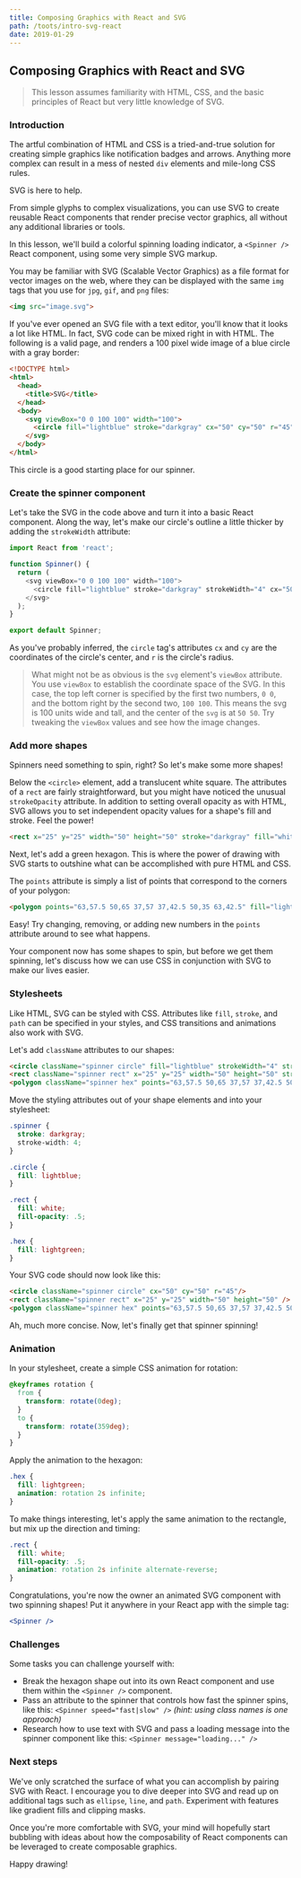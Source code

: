 ```yaml
---
title: Composing Graphics with React and SVG
path: /toots/intro-svg-react
date: 2019-01-29
---
```

## Composing Graphics with React and SVG

> This lesson assumes familiarity with HTML, CSS, and the basic principles of React but very little knowledge of SVG.

### Introduction

The artful combination of HTML and CSS is a tried-and-true solution for creating simple graphics like notification badges and arrows. Anything more complex can result in a mess of nested `div` elements and mile-long CSS rules.

SVG is here to help.

From simple glyphs to complex visualizations, you can use SVG to create reusable React components that render precise vector graphics, all without any additional libraries or tools.

In this lesson, we'll build a colorful spinning loading indicator, a `<Spinner />` React component, using some very simple SVG markup.

You may be familiar with SVG (Scalable Vector Graphics) as a file format for vector images on the web, where they can be displayed with the same `img` tags that you use for `jpg`, `gif`, and `png` files:

```html
<img src="image.svg">
```

If you've ever opened an SVG file with a text editor, you'll know that it looks a lot like HTML. In fact, SVG code can be mixed right in with HTML. The following is a valid page, and renders a 100 pixel wide image of a blue circle with a gray border:

```html
<!DOCTYPE html>
<html>
  <head>
    <title>SVG</title>
  </head>
  <body>
    <svg viewBox="0 0 100 100" width="100">
      <circle fill="lightblue" stroke="darkgray" cx="50" cy="50" r="45"/>
    </svg>
  </body>
</html>
```

This circle is a good starting place for our spinner.

### Create the spinner component

Let's take the SVG in the code above and turn it into a basic React component. Along the way, let's make our circle's outline a little thicker by adding the `strokeWidth` attribute:

```js
import React from 'react';

function Spinner() {
  return (
    <svg viewBox="0 0 100 100" width="100">
      <circle fill="lightblue" stroke="darkgray" strokeWidth="4" cx="50" cy="50" r="45"/>
    </svg>
  );
}

export default Spinner;
```

As you've probably inferred, the `circle` tag's attributes `cx` and `cy` are the coordinates of the circle's center, and `r` is the circle's radius.

> What might not be as obvious is the `svg` element's `viewBox` attribute. You use `viewBox` to establish the coordinate space of the SVG. In this case, the top left corner is specified by the first two numbers, `0 0`, and the bottom right by the second two, `100 100`. This means the svg is 100 units wide and tall, and the center of the `svg` is at `50 50`. Try tweaking the `viewBox` values and see how the image changes.

### Add more shapes

Spinners need something to spin, right? So let's make some more shapes!

Below the `<circle>` element, add a translucent white square. The attributes of a `rect` are fairly straightforward, but you might have noticed the unusual `strokeOpacity` attribute. In addition to setting overall opacity as with HTML, SVG allows you to set independent opacity values for a shape's fill and stroke. Feel the power!

```html
<rect x="25" y="25" width="50" height="50" stroke="darkgray" fill="white" fillOpacity=".5" strokeWidth="4"/>
```

Next, let's add a green hexagon. This is where the power of drawing with SVG starts to outshine what can be accomplished with pure HTML and CSS.

The `points` attribute is simply a list of points that correspond to the corners of your polygon:

```html
<polygon points="63,57.5 50,65 37,57 37,42.5 50,35 63,42.5" fill="lightgreen" strokeWidth="4" stroke="darkgray" />
```

Easy! Try changing, removing, or adding new numbers in the `points` attribute around to see what happens.

Your component now has some shapes to spin, but before we get them spinning, let's discuss how we can use CSS in conjunction with SVG to make our lives easier.

### Stylesheets

Like HTML, SVG can be styled with CSS. Attributes like `fill`, `stroke`, and `path` can be specified in your styles, and CSS transitions and animations also work with SVG.

Let's add `className` attributes to our shapes:

```html
<circle className="spinner circle" fill="lightblue" strokeWidth="4" stroke="darkgray" cx="50" cy="50" r="45"/>
<rect className="spinner rect" x="25" y="25" width="50" height="50" stroke="darkgray" fill="white" fillOpacity=".5" strokeWidth="4"/>
<polygon className="spinner hex" points="63,57.5 50,65 37,57 37,42.5 50,35 63,42.5" fill="lightgreen" strokeWidth="4" stroke="darkgray" />
```

Move the styling attributes out of your shape elements and into your stylesheet:

```css
.spinner {
  stroke: darkgray;
  stroke-width: 4;
}

.circle {
  fill: lightblue;
}

.rect {
  fill: white;
  fill-opacity: .5;
}

.hex {
  fill: lightgreen;
}
```

Your SVG code should now look like this:

```html
<circle className="spinner circle" cx="50" cy="50" r="45"/>
<rect className="spinner rect" x="25" y="25" width="50" height="50" />
<polygon className="spinner hex" points="63,57.5 50,65 37,57 37,42.5 50,35 63,42.5" />
```

Ah, much more concise. Now, let's finally get that spinner spinning!

### Animation

In your stylesheet, create a simple CSS animation for rotation:

```css
@keyframes rotation {
  from {
    transform: rotate(0deg);
  }
  to {
    transform: rotate(359deg);
  }
}
```

Apply the animation to the hexagon:

```css
.hex {
  fill: lightgreen;
  animation: rotation 2s infinite;
}
```

To make things interesting, let's apply the same animation to the rectangle, but mix up the direction and timing:

```css
.rect {
  fill: white;
  fill-opacity: .5;
  animation: rotation 2s infinite alternate-reverse;
}
```

Congratulations, you're now the owner an animated SVG component with two spinning shapes! Put it anywhere in your React app with the simple tag:

```jsx
<Spinner />
```

### Challenges

Some tasks you can challenge yourself with:

- Break the hexagon shape out into its own React component and use them within the `<Spinner />` component.
- Pass an attribute to the spinner that controls how fast the spinner spins, like this: `<Spinner speed="fast|slow" />` *(hint: using class names is one approach)*
- Research how to use text with SVG and pass a loading message into the spinner component like this: `<Spinner message="loading..." />`

### Next steps

We've only scratched the surface of what you can accomplish by pairing SVG with React. I encourage you to dive deeper into SVG and read up on additional tags such as `ellipse`, `line`, and `path`. Experiment with features like gradient fills and clipping masks.

Once you're more comfortable with SVG, your mind will hopefully start bubbling with ideas about how the composability of React components can be leveraged to create composable graphics.

Happy drawing!
